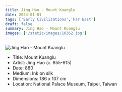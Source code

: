 ```yaml
---
title: Jing Hao - Mount Kuanglu
date: 2024-01-01
tags: ['Early Civilizations','Far East']
draft: false
summary: Jing Hao - Mount Kuanglu
images: ['/static/images/10362.jpg']
---
```


![Jing Hao - Mount Kuanglu](/static/images/10362.jpg)

* Title: Mount Kuanglu
* Artist: Jing Hao (c. 855-915)
* Date: 880
* Medium: Ink on silk
* Dimensions: 186 x 107 cm
* Location: National Palace Museum, Taipei, Taiwan



